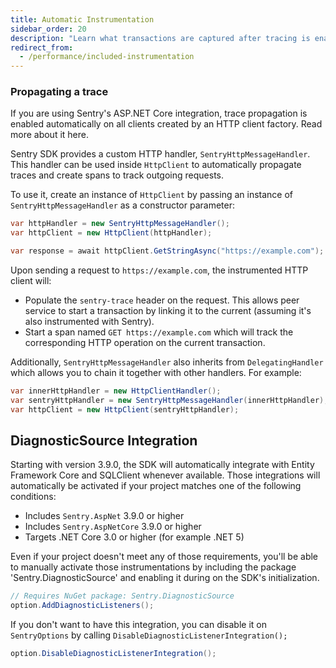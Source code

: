 ```yaml
---
title: Automatic Instrumentation
sidebar_order: 20
description: "Learn what transactions are captured after tracing is enabled."
redirect_from:
  - /performance/included-instrumentation
---
```


### Propagating a trace

<Note>

If you are using Sentry's ASP.NET Core integration, trace propagation is enabled automatically on all clients created by an HTTP client factory. Read more about it <Link to="/platforms/dotnet/guides/aspnetcore/performance/instrumentation/automatic-instrumentation">here</Link>.

</Note>

Sentry SDK provides a custom HTTP handler, `SentryHttpMessageHandler`. This handler can be used inside `HttpClient` to automatically propagate traces and create spans to track outgoing requests.

To use it, create an instance of `HttpClient` by passing an instance of `SentryHttpMessageHandler` as a constructor parameter:

```csharp
var httpHandler = new SentryHttpMessageHandler();
var httpClient = new HttpClient(httpHandler);

var response = await httpClient.GetStringAsync("https://example.com");
```

Upon sending a request to `https://example.com`, the instrumented HTTP client will:

- Populate the `sentry-trace` header on the request. This allows peer service to start a transaction by linking it to the current (assuming it's also instrumented with Sentry).
- Start a span named `GET https://example.com` which will track the corresponding HTTP operation on the current transaction.

Additionally, `SentryHttpMessageHandler` also inherits from `DelegatingHandler` which allows you to chain it together with other handlers. For example:

```csharp
var innerHttpHandler = new HttpClientHandler();
var sentryHttpHandler = new SentryHttpMessageHandler(innerHttpHandler);
var httpClient = new HttpClient(sentryHttpHandler);
```

## DiagnosticSource Integration

Starting with version 3.9.0, the SDK will automatically integrate with Entity Framework Core and SQLClient whenever available. Those integrations will automatically be activated if your project matches one of the following conditions:
* Includes `Sentry.AspNet` 3.9.0 or higher
* Includes `Sentry.AspNetCore` 3.9.0 or higher
* Targets .NET Core 3.0 or higher (for example .NET 5)

Even if your project doesn't meet any of those requirements, you'll be able to manually activate those instrumentations by including the package 'Sentry.DiagnosticSource' and enabling it during on the SDK's initialization.

```csharp
// Requires NuGet package: Sentry.DiagnosticSource
option.AddDiagnosticListeners();

```

If you don't want to have this integration, you can disable it on `SentryOptions` by calling `DisableDiagnosticListenerIntegration();`
```csharp
option.DisableDiagnosticListenerIntegration();
```

<PlatformContent includePath="performance/automatic-instrumentation-integrations" />